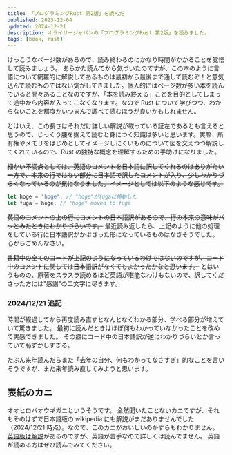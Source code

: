 ```yaml
---
title: 「プログラミングRust 第2版」を読んだ
published: 2023-12-04
updated: 2024-12-21
description: オライリージャパンの「プログラミングRust 第2版」を読みました。
tags: [book, rust]
---
```


けっこうなページ数があるので、読み終わるのにかなり時間がかかることを覚悟して読みましょう。
あらかた読んでから気づいたのですが、この本のように言語について網羅的に解説してあるものは最初から最後まで通して読むぞ！と意気込んで読むものではない気がしてきました。個人的にはページ数が多い本を読んでいると間々あることなのですが、「本を読み終える」ことを目的としてしまって途中から内容が入ってこなくなります。なので Rust について学びつつ、わからないことを都度かいつまんで調べて読むほうが良いかもしれません。

とはいえ、この長さはそれだけ詳しい解説が載っている証左であるとも言えると思うので、じっくり腰を据えて読むと身につく知識は多いと思います。実際、所有権やメモリをはじめとしてイメージしにくいものについて図を交えつつ解説してくれているので、Rust の独特な概念を理解するための手助けになりました。

~~細かい不満点としては、英語のコメントを日本語に訳してくれるのはありがたい一方で、本来の行ではない部分に日本語で訳したコメントが入り、少しわかりづらくなっているのが気になりました。イメージとしては以下のような感じです。~~

```rust
let hoge = "hoge"; // "hoge"がfugaに移動した
let fuga = hoge; // "hoge" moved to fuga
```

~~英語のコメントの上の行にコメントの日本語訳があるので、行の本来の意味がパッとみたときにわかりづらいです。~~
最近読み返したら、上記のように他の処理をしている行に日本語訳がかぶさった形になっているものはなさそうでした。
心からごめんなさい。

~~書籍中の全てのコードが上記のようになっているわけではないのですが、コード中のコメントに関しては日本語訳がなくてもよかったかなと思います。~~
とはいうものの、原著をスラスラ読めるほど英語が堪能なわけもないので、訳してくださった方には"感謝"の二文字に尽きます。

### 2024/12/21 追記

時間が経過してから再度読み直すとなんとなくわかる部分、学べる部分が増えていて驚きました。
最初に読んだときはほぼ何もわかっていなかったことを改めて実感できました。
その癖にコード中の日本語訳が逆にわかりづらいとか言っていて恥ずかしすぎる。

たぶん来年読んだらまた「去年の自分、何もわかってなさすぎ」的なことを言いそうですが、また来年読み直してみようと思います。

## 表紙のカニ

オオヒロバオウギガニというそうです。
全然聞いたことないカニですが、それもそのはずで日本語版の wikipedia にも解説がまだありませんでした（2024/12/21 時点）。なので、このカニがおいしいのかすらもわかりません。
[英語版は解説](https://en.wikipedia.org/wiki/Xantho_hydrophilus)があるのですが、英語が苦手なので詳しくは読んでません。
英語が読める方はぜひ読んでみてください。
